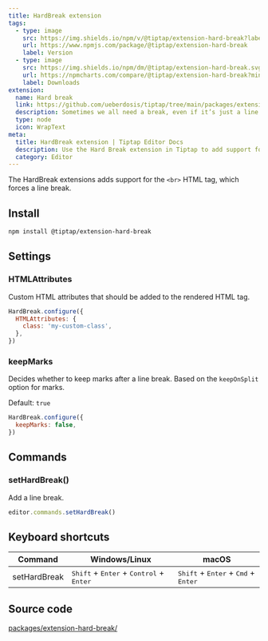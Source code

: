 ```yaml
---
title: HardBreak extension
tags:
  - type: image
    src: https://img.shields.io/npm/v/@tiptap/extension-hard-break?label=version
    url: https://www.npmjs.com/package/@tiptap/extension-hard-break
    label: Version
  - type: image
    src: https://img.shields.io/npm/dm/@tiptap/extension-hard-break.svg
    url: https://npmcharts.com/compare/@tiptap/extension-hard-break?minimal=true
    label: Downloads
extension:
  name: Hard break
  link: https://github.com/ueberdosis/tiptap/tree/main/packages/extension-hard-break
  description: Sometimes we all need a break, even if it’s just a line break.
  type: node
  icon: WrapText
meta:
  title: HardBreak extension | Tiptap Editor Docs
  description: Use the Hard Break extension in Tiptap to add support for the <br> HTML tag for line breaks. Learn more in our docs!
  category: Editor
---
```



The HardBreak extensions adds support for the `<br>` HTML tag, which forces a line break.

<CodeDemo path="/Nodes/HardBreak" />

## Install

```bash
npm install @tiptap/extension-hard-break
```

## Settings

### HTMLAttributes

Custom HTML attributes that should be added to the rendered HTML tag.

```js
HardBreak.configure({
  HTMLAttributes: {
    class: 'my-custom-class',
  },
})
```

### keepMarks

Decides whether to keep marks after a line break. Based on the `keepOnSplit` option for marks.

Default: `true`

```js
HardBreak.configure({
  keepMarks: false,
})
```

## Commands

### setHardBreak()

Add a line break.

```js
editor.commands.setHardBreak()
```

## Keyboard shortcuts

| Command      | Windows/Linux                                                               | macOS                                                                   |
| ------------ | --------------------------------------------------------------------------- | ----------------------------------------------------------------------- |
| setHardBreak | <kbd>Shift</kbd> + <kbd>Enter</kbd> + <kbd>Control</kbd> + <kbd>Enter</kbd> | <kbd>Shift</kbd> + <kbd>Enter</kbd> + <kbd>Cmd</kbd> + <kbd>Enter</kbd> |

## Source code

[packages/extension-hard-break/](https://github.com/ueberdosis/tiptap/blob/main/packages/extension-hard-break/)
